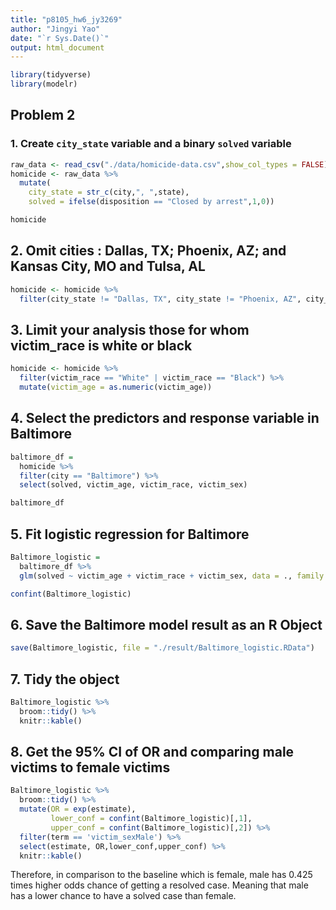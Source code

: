 ```yaml
---
title: "p8105_hw6_jy3269"
author: "Jingyi Yao"
date: "`r Sys.Date()`"
output: html_document
---
```


```r
library(tidyverse)
library(modelr)
```


## Problem 2

### 1. Create `city_state` variable and a binary `solved` variable 
```r
raw_data <- read_csv("./data/homicide-data.csv",show_col_types = FALSE)
homicide <- raw_data %>% 
  mutate(
    city_state = str_c(city,", ",state),
    solved = ifelse(disposition == "Closed by arrest",1,0))

homicide

```

## 2. Omit cities : Dallas, TX; Phoenix, AZ; and Kansas City, MO  and  Tulsa, AL
```r
homicide <- homicide %>% 
  filter(city_state != "Dallas, TX", city_state != "Phoenix, AZ", city_state != "Kansas City, MO", city_state != "Tulsa, AL")

```


## 3. Limit your analysis those for whom victim_race is white or black
```r
homicide <- homicide %>% 
  filter(victim_race == "White" | victim_race == "Black") %>% 
  mutate(victim_age = as.numeric(victim_age))

```

## 4. Select the predictors and response variable in Baltimore
```r
baltimore_df = 
  homicide %>% 
  filter(city == "Baltimore") %>% 
  select(solved, victim_age, victim_race, victim_sex)

baltimore_df

```


## 5. Fit logistic regression for Baltimore
```r
Baltimore_logistic = 
  baltimore_df %>% 
  glm(solved ~ victim_age + victim_race + victim_sex, data = ., family = binomial())

confint(Baltimore_logistic)

```



## 6. Save the Baltimore model result as an R Object
```r
save(Baltimore_logistic, file = "./result/Baltimore_logistic.RData")

```



## 7. Tidy the object
```r
Baltimore_logistic %>% 
  broom::tidy() %>% 
  knitr::kable()


```


## 8. Get the 95% CI of OR and comparing male victims to female victims
```r
Baltimore_logistic %>% 
  broom::tidy() %>%
  mutate(OR = exp(estimate),
         lower_conf = confint(Baltimore_logistic)[,1],
         upper_conf = confint(Baltimore_logistic)[,2]) %>%
  filter(term == 'victim_sexMale') %>% 
  select(estimate, OR,lower_conf,upper_conf) %>% 
  knitr::kable()


```


Therefore, in comparison to the baseline which is female, male has 0.425 times higher odds chance of getting a resolved case. Meaning that male has a lower chance to have a solved case than female.



```r


```


```r


```


```r


```


```r


```
